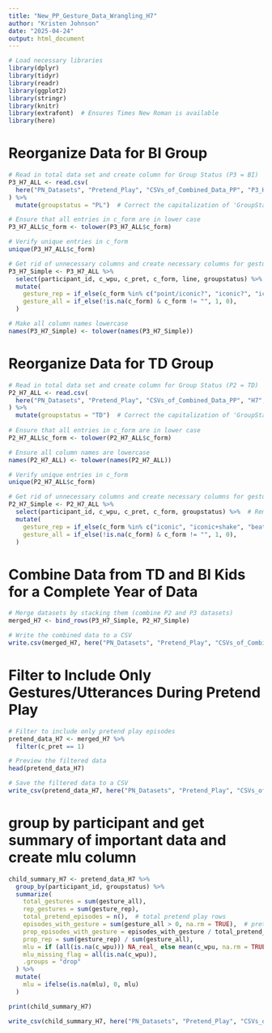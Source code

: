```yaml
---
title: "New_PP_Gesture_Data_Wrangling_H7"
author: "Kristen Johnson"
date: "2025-04-24"
output: html_document
---
```


```r
# Load necessary libraries
library(dplyr)
library(tidyr)
library(readr)
library(ggplot2)
library(stringr)
library(knitr)
library(extrafont)  # Ensures Times New Roman is available
library(here)
```

# Reorganize Data for BI Group
```r
# Read in total data set and create column for Group Status (P3 = BI)
P3_H7_ALL <- read.csv(
  here("PN_Datasets", "Pretend_Play", "CSVs_of_Combined_Data_PP", "P3_H7_ALL.csv")
) %>%
  mutate(groupstatus = "PL")  # Correct the capitalization of 'GroupStatus' to lowercase

# Ensure that all entries in c_form are in lower case
P3_H7_ALL$c_form <- tolower(P3_H7_ALL$c_form)

# Verify unique entries in c_form
unique(P3_H7_ALL$c_form)
```

```r
# Get rid of unnecessary columns and create necessary columns for gestures
P3_H7_Simple <- P3_H7_ALL %>% 
  select(participant_id, c_wpu, c_pret, c_form, line, groupstatus) %>%  # Removed unnecessary columns
  mutate(
    gesture_rep = if_else(c_form %in% c("point/iconic?", "iconic?", "iconic?~", "point - iconic", "iconic", "nod + iconic~", "point-iconic", "iconic~", "metaphoric", "demo"), 1, 0),
    gesture_all = if_else(!is.na(c_form) & c_form != "", 1, 0),
  )
```

```r
# Make all column names lowercase
names(P3_H7_Simple) <- tolower(names(P3_H7_Simple))
```

# Reorganize Data for TD Group
```r
# Read in total data set and create column for Group Status (P2 = TD)
P2_H7_ALL <- read.csv(
  here("PN_Datasets", "Pretend_Play", "CSVs_of_Combined_Data_PP", "H7", "P2_H7_ALL.csv")
) %>%
  mutate(groupstatus = "TD")  # Correct the capitalization of 'GroupStatus' to lowercase
  
# Ensure that all entries in c_form are in lower case
P2_H7_ALL$c_form <- tolower(P2_H7_ALL$c_form)

# Ensure all column names are lowercase
names(P2_H7_ALL) <- tolower(names(P2_H7_ALL))

# Verify unique entries in c_form
unique(P2_H7_ALL$c_form)
```

```r
# Get rid of unnecessary columns and create necessary columns for gestures
P2_H7_Simple <- P2_H7_ALL %>% 
  select(participant_id, c_wpu, c_pret, c_form, groupstatus) %>%  # Removed unnecessary columns
  mutate(
    gesture_rep = if_else(c_form %in% c("iconic", "iconic+shake", "beat-iconic-nod", "iconic~", "iconic-point", "iconic-iconic", "point~.iconic", "iconic - iconic", "iconic-iconic-cont palm", "palm-iconic", "iconic-iconic-iconic", "point~-iconic", "iconic ~", "point-iconic", "point-iconic-point", "demo", "metaphoric"), 1, 0),
    gesture_all = if_else(!is.na(c_form) & c_form != "", 1, 0),
  )
```

# Combine Data from TD and BI Kids for a Complete Year of Data
```r
# Merge datasets by stacking them (combine P2 and P3 datasets)
merged_H7 <- bind_rows(P3_H7_Simple, P2_H7_Simple)

# Write the combined data to a CSV
write.csv(merged_H7, here("PN_Datasets", "Pretend_Play", "CSVs_of_Combined_Data_PP", "merged_H7.csv"))
```

# Filter to Include Only Gestures/Utterances During Pretend Play
```r
# Filter to include only pretend play episodes 
pretend_data_H7 <- merged_H7 %>%
  filter(c_pret == 1)

# Preview the filtered data
head(pretend_data_H7)

# Save the filtered data to a CSV
write_csv(pretend_data_H7, here("PN_Datasets", "Pretend_Play", "CSVs_of_Combined_Data_PP", "pretend_data_H7_allgestures.csv"))
```
# group by participant and get summary of important data and create mlu column
```r
child_summary_H7 <- pretend_data_H7 %>%
  group_by(participant_id, groupstatus) %>%
  summarize(
    total_gestures = sum(gesture_all),
    rep_gestures = sum(gesture_rep),
    total_pretend_episodes = n(),  # total pretend play rows
    episodes_with_gesture = sum(gesture_all > 0, na.rm = TRUE),  # pretend episodes where gesture occurred
    prop_episodes_with_gesture = episodes_with_gesture / total_pretend_episodes,
    prop_rep = sum(gesture_rep) / sum(gesture_all),
    mlu = if (all(is.na(c_wpu))) NA_real_ else mean(c_wpu, na.rm = TRUE),
    mlu_missing_flag = all(is.na(c_wpu)),
    .groups = "drop"
  ) %>%
  mutate(
    mlu = ifelse(is.na(mlu), 0, mlu)
  )

print(child_summary_H7)

write_csv(child_summary_H7, here("PN_Datasets", "Pretend_Play", "CSVs_of_Combined_Data_PP", "child_summary_H7.csv"))
```

